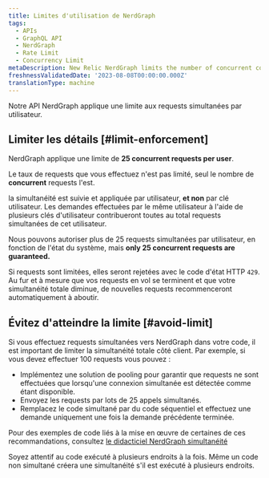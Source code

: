 ```yaml
---
title: Limites d'utilisation de NerdGraph
tags:
  - APIs
  - GraphQL API
  - NerdGraph
  - Rate Limit
  - Concurrency Limit
metaDescription: New Relic NerdGraph limits the number of concurrent connections users make.
freshnessValidatedDate: '2023-08-08T00:00:00.000Z'
translationType: machine
---
```


Notre API NerdGraph applique une limite aux requests simultanées par utilisateur.

## Limiter les détails [#limit-enforcement]

NerdGraph applique une limite de <DNT>**25 concurrent requests per user**</DNT>.

Le taux de requests que vous effectuez n&apos;est pas limité, seul le nombre de <DNT>**concurrent**</DNT> requests l&apos;est.

la simultanéité est suivie et appliquée par utilisateur, **et non** par clé utilisateur. Les demandes effectuées par le même utilisateur à l&apos;aide de plusieurs clés d&apos;utilisateur contribueront toutes au total requests simultanées de cet utilisateur.

Nous pouvons autoriser plus de 25 requests simultanées par utilisateur, en fonction de l&apos;état du système, mais <DNT>**only 25 concurrent requests are guaranteed.**</DNT>

Si requests sont limitées, elles seront rejetées avec le code d&apos;état HTTP `429`. Au fur et à mesure que vos requests en vol se terminent et que votre simultanéité totale diminue, de nouvelles requests recommenceront automatiquement à aboutir.

## Évitez d&apos;atteindre la limite [#avoid-limit]

Si vous effectuez requests simultanées vers NerdGraph dans votre code, il est important de limiter la simultanéité totale côté client. Par exemple, si vous devez effectuer 100 requests vous pouvez :

* Implémentez une solution de pooling pour garantir que requests ne sont effectuées que lorsqu&apos;une connexion simultanée est détectée comme étant disponible.
* Envoyez les requests par lots de 25 appels simultanés.
* Remplacez le code simultané par du code séquentiel et effectuez une demande uniquement une fois la demande précédente terminée.

Pour des exemples de code liés à la mise en œuvre de certaines de ces recommandations, consultez [le didacticiel NerdGraph simultanéité](/docs/apis/nerdgraph/examples/nerdgraph-concurrency-tutorial)

Soyez attentif au code exécuté à plusieurs endroits à la fois. Même un code non simultané créera une simultanéité s&apos;il est exécuté à plusieurs endroits.